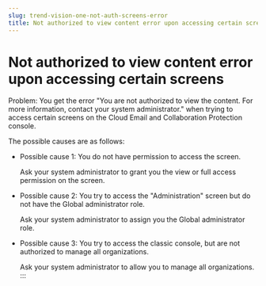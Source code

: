 ```yaml
---
slug: trend-vision-one-not-auth-screens-error
title: Not authorized to view content error upon accessing certain screens
---
```

# Not authorized to view content error upon accessing certain screens

Problem: You get the error "You are not authorized to view the content. For more information, contact your system administrator." when trying to access certain screens on the Cloud Email and Collaboration Protection console.

The possible causes are as follows:

- Possible cause 1: You do not have permission to access the screen.

  Ask your system administrator to grant you the view or full access permission on the screen.

- Possible cause 2: You try to access the "Administration" screen but do not have the Global administrator role.

  Ask your system administrator to assign you the Global administrator role.

- Possible cause 3: You try to access the classic console, but are not authorized to manage all organizations.

  Ask your system administrator to allow you to manage all organizations.
:::
